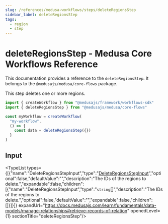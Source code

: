 ```yaml
---
slug: /references/medusa-workflows/steps/deleteRegionsStep
sidebar_label: deleteRegionsStep
tags:
  - region
  - step
---
```



# deleteRegionsStep - Medusa Core Workflows Reference

This documentation provides a reference to the `deleteRegionsStep`. It belongs to the `@medusajs/medusa/core-flows` package.

This step deletes one or more regions.

```ts title="src/workflows/my-workflow.ts"
import { createWorkflow } from "@medusajs/framework/workflows-sdk"
import { deleteRegionsStep } from "@medusajs/medusa/core-flows"

const myWorkflow = createWorkflow(
  "my-workflow",
  () => {
    const data = deleteRegionsStep({})
  }
)
```
  

## Input

<TypeList types={[{"name":"DeleteRegionsStepInput","type":"[DeleteRegionsStepInput](../../../../types/core_flows.DeleteRegionsStepInput/page.mdx)","optional":false,"defaultValue":"","description":"The IDs of the regions to delete.","expandable":false,"children":[{"name":"DeleteRegionsStepInput","type":"`string`[]","description":"The IDs of the regions to delete.","optional":false,"defaultValue":"","expandable":false,"children":[]}]}]} expandUrl="https://docs.medusajs.com/learn/fundamentals/data-models/manage-relationships#retrieve-records-of-relation" openedLevel={1} sectionTitle="deleteRegionsStep"/>

